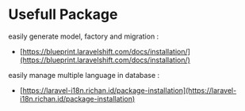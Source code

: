 # Usefull Package

easily generate model, factory and migration :
- [https://blueprint.laravelshift.com/docs/installation/](https://blueprint.laravelshift.com/docs/installation/)

easily manage multiple language in database :
- [https://laravel-i18n.richan.id/package-installation](https://laravel-i18n.richan.id/package-installation)